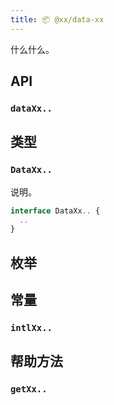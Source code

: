 ```yaml
---
title: 📦 @xx/data-xx
---
```


<PkgBrief name="dataXx.." named pkg="@xx/data-xx">
  什么什么。
</PkgBrief>

## API

### `dataXx..`

## 类型

### `DataXx..`

说明。

```ts
interface DataXx.. {
  ..
}
```

## 枚举

## 常量

### `intlXx..`

## 帮助方法

### `getXx..`
